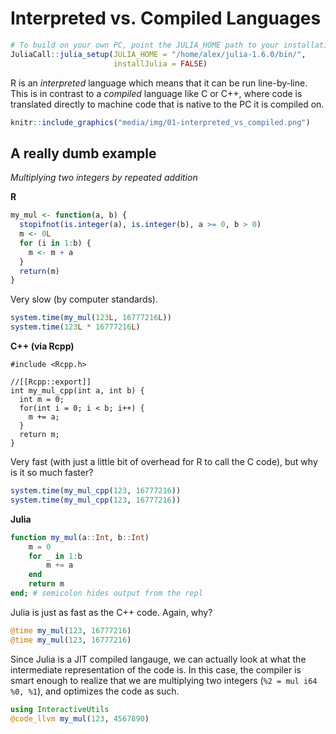 # Interpreted vs. Compiled Languages

```r
# To build on your own PC, point the JULIA_HOME path to your installation of Julia
JuliaCall::julia_setup(JULIA_HOME = "/home/alex/julia-1.6.0/bin/",
                       installJulia = FALSE)
```

R is an *interpreted* language which means that it can be run line-by-line. This is in contrast to a *compiled* language like C or C++, where code is translated directly to machine code that is native to the PC it is compiled on.

```r
knitr::include_graphics("media/img/01-interpreted_vs_compiled.png")
```

## A really dumb example

*Multiplying two integers by repeated addition*

**R**

```r
my_mul <- function(a, b) {
  stopifnot(is.integer(a), is.integer(b), a >= 0, b > 0)
  m <- 0L
  for (i in 1:b) {
    m <- m + a
  }
  return(m)
}
```

Very slow (by computer standards).

```r
system.time(my_mul(123L, 16777216L))
system.time(123L * 16777216L)
```


**C++ (via Rcpp)**

```Rcpp
#include <Rcpp.h>

//[[Rcpp::export]]
int my_mul_cpp(int a, int b) {
  int m = 0;
  for(int i = 0; i < b; i++) {
    m += a;
  }
  return m;
}
```

Very fast (with just a little bit of overhead for R to call the C code), but why is it so much faster?

```r
system.time(my_mul_cpp(123, 16777216))
system.time(my_mul_cpp(123, 16777216))
```

**Julia**

```julia
function my_mul(a::Int, b::Int)
    m = 0
    for _ in 1:b
        m += a
    end
    return m
end; # semicolon hides output from the repl
```

Julia is just as fast as the C++ code. Again, why?

```julia
@time my_mul(123, 16777216)
@time my_mul(123, 16777216)
```

Since Julia is a JIT compiled langauge, we can actually look at what the intermediate representation of the code is. In this case, the compiler is smart enough to realize that we are multiplying two integers (`%2 = mul i64 %0, %1`), and optimizes the code as such.

```julia
using InteractiveUtils
@code_llvm my_mul(123, 4567890)
```
